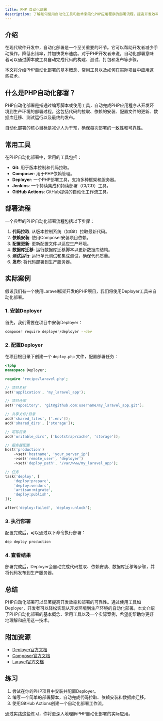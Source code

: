 ```yaml
---
title: PHP 自动化部署
description: 了解如何使用自动化工具和技术来简化PHP应用程序的部署流程，提高开发效率。
---
```


## 介绍

在现代软件开发中，自动化部署是一个至关重要的环节。它可以帮助开发者减少手动操作，降低出错率，并加快发布速度。对于PHP开发者来说，自动化部署意味着可以通过脚本或工具自动完成代码的构建、测试、打包和发布等步骤。

本文将介绍PHP自动化部署的基本概念、常用工具以及如何在实际项目中应用这些技术。

## 什么是PHP自动化部署？

PHP自动化部署是指通过编写脚本或使用工具，自动完成PHP应用程序从开发环境到生产环境的部署过程。这包括代码的拉取、依赖的安装、配置文件的更新、数据库迁移、测试运行以及最终的发布。

自动化部署的核心目标是减少人为干预，确保每次部署的一致性和可靠性。

## 常用工具

在PHP自动化部署中，常用的工具包括：

- **Git**: 用于版本控制和代码拉取。
- **Composer**: 用于PHP依赖管理。
- **Deployer**: 一个PHP部署工具，支持多种框架和服务器。
- **Jenkins**: 一个持续集成和持续部署（CI/CD）工具。
- **GitHub Actions**: GitHub提供的自动化工作流工具。

## 部署流程

一个典型的PHP自动化部署流程包括以下步骤：

1. **代码拉取**: 从版本控制系统（如Git）拉取最新代码。
2. **依赖安装**: 使用Composer安装项目依赖。
3. **配置更新**: 更新配置文件以适应生产环境。
4. **数据库迁移**: 运行数据库迁移脚本以更新数据库结构。
5. **测试运行**: 运行单元测试和集成测试，确保代码质量。
6. **发布**: 将代码部署到生产服务器。

## 实际案例

假设我们有一个使用Laravel框架开发的PHP项目，我们将使用Deployer工具来自动化部署。

### 1. 安装Deployer

首先，我们需要在项目中安装Deployer：

```bash
composer require deployer/deployer --dev
```

### 2. 配置Deployer

在项目根目录下创建一个 `deploy.php` 文件，配置部署任务：

```php
<?php
namespace Deployer;

require 'recipe/laravel.php';

// 项目名称
set('application', 'my_laravel_app');

// 项目仓库
set('repository', 'git@github.com:username/my_laravel_app.git');

// 共享文件/目录
add('shared_files', ['.env']);
add('shared_dirs', ['storage']);

// 可写目录
add('writable_dirs', ['bootstrap/cache', 'storage']);

// 服务器配置
host('production')
    ->set('hostname', 'your_server_ip')
    ->set('remote_user', 'deployer')
    ->set('deploy_path', '/var/www/my_laravel_app');

// 任务
task('deploy', [
    'deploy:prepare',
    'deploy:vendors',
    'artisan:migrate',
    'deploy:publish',
]);

after('deploy:failed', 'deploy:unlock');
```

### 3. 执行部署

配置完成后，可以通过以下命令执行部署：

```bash
dep deploy production
```

### 4. 查看结果

部署完成后，Deployer会自动完成代码拉取、依赖安装、数据库迁移等步骤，并将代码发布到生产服务器。

## 总结

PHP自动化部署可以显著提高开发效率和部署的可靠性。通过使用工具如Deployer，开发者可以轻松实现从开发环境到生产环境的自动化部署。本文介绍了PHP自动化部署的基本概念、常用工具以及一个实际案例，希望能帮助你更好地理解和应用这一技术。

## 附加资源

- [Deployer官方文档](https://deployer.org/)
- [Composer官方文档](https://getcomposer.org/)
- [Laravel官方文档](https://laravel.com/docs)

## 练习

1. 尝试在你的PHP项目中安装并配置Deployer。
2. 编写一个简单的部署脚本，自动完成代码拉取、依赖安装和数据库迁移。
3. 使用GitHub Actions创建一个自动化部署工作流。

通过实践这些练习，你将更深入地理解PHP自动化部署的实际应用。